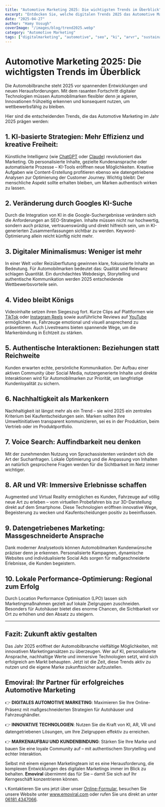```yaml
---
title: "Automotive Marketing 2025: Die wichtigsten Trends im Überblick"
excerpt: "Entdecken Sie, welche digitalen Trends 2025 das Automotive Marketing bestimmen – von KI und Voice Search bis hin zu Nachhaltigkeit und immersiven Erlebnissen."
date: "2025-04-27"
author: "Hamy Vosugh"
coverImage: "/images/blog/trend2025.webp"
category: "Automotive Marketing"
tags: ["digitalmarketing", "automotive", "seo", "ki", "arvr", "sustainability"]
---
```


# Automotive Marketing 2025: Die wichtigsten Trends im Überblick

Die Automobilbranche steht 2025 vor spannenden Entwicklungen und neuen Herausforderungen. Mit dem rasanten Fortschritt digitaler Technologien müssen Automobilmarken flexibler denn je agieren, Innovationen frühzeitig erkennen und konsequent nutzen, um wettbewerbsfähig zu bleiben.

Hier sind die entscheidenden Trends, die das Automotive Marketing im Jahr 2025 prägen werden:

## 1. KI-basierte Strategien: Mehr Effizienz und kreative Freiheit:

Künstliche Intelligenz (wie <a href="https://chat.openai.com" target="_blank" rel="noopener noreferrer" className="text-amber-500 font-bold hover:underline">ChatGPT</a> oder  <a href="https://claude.ai" target="_blank" rel="noopener noreferrer" className="text-amber-500 font-bold hover:underline">Claude</a>) revolutioniert das Marketing. Ob personalisierte Inhalte, gezielte Kundenansprache oder automatisierte Prozesse – KI-Tools eröffnen neue Möglichkeiten. Kreative Aufgaben wie Content-Erstellung profitieren ebenso wie datengetriebene Analysen zur Optimierung der Customer Journey. Wichtig bleibt: Der menschliche Aspekt sollte erhalten bleiben, um Marken authentisch wirken zu lassen.

## 2. Veränderung durch Googles KI-Suche

Durch die Integration von KI in die Google-Suchergebnisse verändern sich die Anforderungen an SEO-Strategien. Inhalte müssen nicht nur hochwertig, sondern auch präzise, vertrauenswürdig und direkt hilfreich sein, um in KI-generierten Zusammenfassungen sichtbar zu werden. Keyword-Optimierung allein reicht künftig nicht mehr.

## 3. Digitaler Minimalismus: Weniger ist mehr

In einer Welt voller Reizüberflutung gewinnen klare, fokussierte Inhalte an Bedeutung. Für Automobilmarken bedeutet das: Qualität und Relevanz schlagen Quantität. Ein durchdachtes Webdesign, Storytelling und authentische Kommunikation werden 2025 entscheidende Wettbewerbsvorteile sein.

## 4. Video bleibt Königs

Videoinhalte setzen ihren Siegeszug fort. Kurze Clips auf Plattformen wie <a href="https://www.tiktok.com" target="_blank" rel="noopener noreferrer" className="text-amber-500 font-bold hover:underline">TikTok</a> oder <a href="https://www.instagram.com" target="_blank" rel="noopener noreferrer" className="text-amber-500 font-bold hover:underline">Instagram Reels</a> sowie ausführliche Reviews auf <a href="https://www.youtube.com" target="_blank" rel="noopener noreferrer" className="text-amber-500 font-bold hover:underline">YouTube</a> ermöglichen es, Fahrzeuge emotional und visuell ansprechend zu präsentieren. Auch Livestreams bieten spannende Wege, um die Markenbindung in Echtzeit zu stärken.

## 5. Authentische Interaktionen: Beziehungen statt Reichweite

Kunden erwarten echte, persönliche Kommunikation. Der Aufbau einer aktiven Community über Social Media, nutzergenerierte Inhalte und direkte Interaktionen wird für Automobilmarken zur Priorität, um langfristige Kundenloyalität zu sichern.

## 6. Nachhaltigkeit als Markenkern

Nachhaltigkeit ist längst mehr als ein Trend – sie wird 2025 ein zentrales Kriterium bei Kaufentscheidungen sein. Marken sollten ihre Umweltinitiativen transparent kommunizieren, sei es in der Produktion, beim Vertrieb oder im Produktportfolio.

## 7. Voice Search: Auffindbarkeit neu denken

Mit der zunehmenden Nutzung von Sprachassistenten verändert sich die Art der Suchanfragen. Lokale Optimierung und die Anpassung von Inhalten an natürlich gesprochene Fragen werden für die Sichtbarkeit im Netz immer wichtiger.

## 8. AR und VR: Immersive Erlebnisse schaffen

Augmented und Virtual Reality ermöglichen es Kunden, Fahrzeuge auf völlig neue Art zu erleben – vom virtuellen Probefahren bis zur 3D-Darstellung direkt auf dem Smartphone. Diese Technologien eröffnen innovative Wege, Begeisterung zu wecken und Kaufentscheidungen positiv zu beeinflussen.

## 9. Datengetriebenes Marketing: Massgeschneiderte Ansprache

Dank moderner Analysetools können Automobilmarken Kundenwünsche präziser denn je erkennen. Personalisierte Kampagnen, dynamische Websites und individualisierte Social Ads sorgen für maßgeschneiderte Erlebnisse, die Kunden begeistern.

## 10. Lokale Performance-Optimierung: Regional zum Erfolg

Durch Location Performance Optimisation (LPO) lassen sich Marketingmaßnahmen gezielt auf lokale Zielgruppen zuschneiden. Besonders für Autohäuser bietet dies enorme Chancen, die Sichtbarkeit vor Ort zu erhöhen und den Absatz zu steigern.

---

## Fazit: Zukunft aktiv gestalten

Das Jahr 2025 eröffnet der Automobilbranche vielfältige Möglichkeiten, mit innovativen Marketingansätzen zu überzeugen. Wer auf KI, personalisierte Ansprache, nachhaltige Werte und immersive Technologien setzt, wird sich erfolgreich am Markt behaupten. Jetzt ist die Zeit, diese Trends aktiv zu nutzen und die eigene Marke zukunftssicher aufzustellen.


## Emoviral: Ihr Partner für erfolgreiches Automotive Marketing 

👉 **DIGITALES AUTOMOTIVE MARKETING**: Maximieren Sie Ihre Online-Präsenz mit maßgeschneiderten Strategien für Autohäuser und Fahrzeughändler.

👉 **INNOVATIVE TECHNOLOGIEN**: Nutzen Sie die Kraft von KI, AR, VR und datengetriebenen Lösungen, um Ihre Zielgruppen effektiv zu erreichen.

👉 **MARKENAUFBAU UND KUNDENBINDUNG**: Stärken Sie Ihre Marke und bauen Sie eine loyale Community auf – mit authentischem Storytelling und echter Interaktion.

Selbst mit einem eigenen Marketingteam ist es eine Herausforderung, die komplexen Entwicklungen des digitalen Marketings immer im Blick zu behalten. **Emoviral** übernimmt das für Sie – damit Sie sich auf Ihr Kerngeschäft konzentrieren können.

📞 Kontaktieren Sie uns jetzt über unser <a href="/kontakt" className="text-amber-500 font-bold hover:underline">Online-Formular</a>, besuchen Sie unsere Website unter <a href="https://www.emoviral.com" target="_blank" rel="noopener noreferrer" className="text-amber-500 font-bold hover:underline">www.emoviral.com</a> oder rufen Sie uns direkt an unter <a href="tel:061814347066" className="text-amber-500 font-bold hover:underline">06181 4347066</a>.